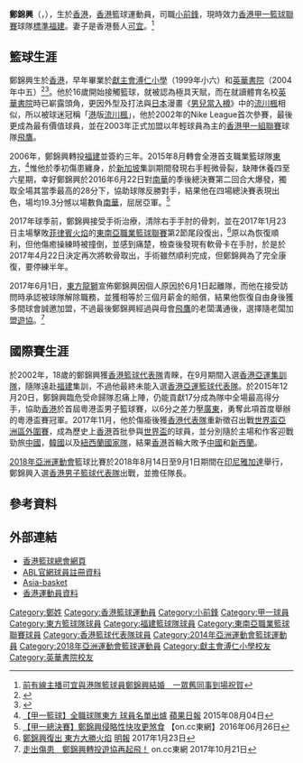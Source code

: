 {{Infobox basketball biography
| name         = 鄭錦興 <br> Cheng Kam Hing
| position     = [[小前鋒|小前鋒]]
| height_m     = 1.88
| weight_kg    = 78
| league       = [[香港男子甲一組籃球聯賽|香港甲一籃球聯賽]] <br> [[東南亞職業籃球聯賽|東南亞職業籃球聯賽]]
| team         = [[福建籃球隊|標準福建]]
| number       = 1
| nationality  = {{flagicon|HKG}} [[香港|香港]]
| birth_date   = {{Birth date and age|1985|10|12|mf=y}}
| birth_place  = {{HKG-1959}}
| high_school  = [[英華書院|英華書院]]
| career_start = 2003
| career_end   = 
| years1       = 2003–2005
| team1        = [[飛鷹籃球隊|飛鷹]]
| years2       = 2006–2015
| team2        = [[福建籃球隊|福建]]
| years3       = 2015–2017
| team3        = [[東方籃球隊|東方]]
| years4       = 2017–2018
| team4        = [[香港遊樂場協會籃球隊|遊協]]
| years5       = 2018-
| team5        = [[福建籃球隊|標準福建]]
| awards       = 
* [[2016–17年東南亞職業籃球聯賽|ABL總冠軍]]（2016–17）
* NIKE League U19冠軍（2002）
* NIKE League U19季後賽 最有價值球員（2002）
* Adidas街頭三人籃球賽冠軍（2015）
* Adidas街頭三人籃球賽 最有價值球員（2015）
* 馬六甲國際籃球邀請賽亞軍（2015）
* 港澳埠際籃球賽冠軍（2017）
}}

'''鄭錦興'''（{{lang-en|Cheng Kam Hing}}，{{bd|1985年|10月12日||}}），生於[[香港|香港]]，[[香港|香港]]籃球運動員，司職[[小前鋒|小前鋒]]，現時效力[[香港男子甲一組籃球聯賽|香港甲一籃球聯賽]]球隊[[福建籃球隊|標準福建]]。妻子是香港藝人[[可宜|可宜]]。<ref>[https://www.hk01.com/%E5%8D%B3%E6%99%82%E5%A8%9B%E6%A8%82/661079/%E5%89%8D%E6%9C%89%E7%B7%9A%E4%B8%BB%E6%92%AD%E5%8F%AF%E5%AE%9C%E8%88%87%E6%B8%AF%E9%9A%8A%E7%B1%83%E7%90%83%E5%93%A1%E9%84%AD%E9%8C%A6%E8%88%88%E7%B5%90%E5%A9%9A-%E4%B8%80%E7%9C%BE%E8%88%8A%E5%90%8C%E4%BA%8B%E5%88%B0%E5%A0%B4%E7%A5%9D%E8%B3%80 前有線主播可宜與港隊籃球員鄭錦興結婚　一眾舊同事到場祝賀]</ref>

==籃球生涯==
鄭錦興生於[[香港|香港]]，早年畢業於[[獻主會溥仁小學|獻主會溥仁小學]]（1999年小六）和[[英華書院|英華書院]]（2004年中五）<ref>{{cite web |url=https://www.poyan.edu.hk/CustomPage/paragraphGroup.aspx?ct=customPage&webPageId=67&pageId=199&cpmId=109 |title=1998-99年度畢業生名單 |date= |website= |publisher=獻主會溥仁小學校友會 |access-date=2021-08-10 |quote= |archive-date=2021-12-07 |archive-url=https://web.archive.org/web/20211207051027/https://www.poyan.edu.hk/CustomPage/paragraphGroup.aspx?ct=customPage&webPageId=67&pageId=199&cpmId=109 |dead-url=no }}</ref><ref>{{cite news | title=「英華流川」鄭錦興力爭上位 | url=http://orientaldaily.on.cc/archive/20040430/spt/spt_a56cnt.html | page= | publisher=東方日報 | date=2004-04-30 | accessdate=2021-08-10 | quote= | archive-date=2021-08-10 | archive-url=https://web.archive.org/web/20210810085933/http://orientaldaily.on.cc/archive/20040430/spt/spt_a56cnt.html | dead-url=no }}</ref>。他於16歲開始接觸籃球，就被認為極具天賦，而在就讀體育名校[[英華書院|英華書院]]時已嶄露頭角，更因外型及打法與[[日本|日本]]漫畫《[[男兒當入樽|男兒當入樽]]》中的[[流川楓|流川楓]]相似，所以被球迷冠稱「[[香港|港]]版[[流川楓|流川楓]]」，他於2002年的Nike League首次參賽，最後更成為最有價值球員，並在2003年正式加盟以年輕球員為主的[[香港男子甲一組籃球聯賽|香港甲一組聯賽]]球隊[[飛鷹籃球隊|飛鷹]]。

2006年，鄭錦興轉投[[福建籃球隊|福建]]並簽約三年。2015年8月轉會全港首支職業籃球隊[[東方籃球隊|東方]]，<ref>[http://hk.apple.nextmedia.com/realtime/sports/20150804/54050392 【甲一籃球】全職球隊東方 球員名單出爐] {{Wayback|url=http://hk.apple.nextmedia.com/realtime/sports/20150804/54050392 |date=20170315003041 }} [[蘋果日報|蘋果日報]] 2015年08月04日</ref>惟他於季初傷患纏身，於[[新加坡|新加坡]]集訓期間發現右手輕微骨裂，缺陣休養四至六星期，幸好鄭錦興於2016年6月22日對[[南華籃球隊|南華]]的季後總決賽第二回合大爆發，獨取全場其當季最高的28分下，協助球隊反勝對手，結果他在四場總決賽表現出色，場均19.3分憾以場數負[[南華籃球隊|南華]]，屈居亞軍。<ref>[http://hk.on.cc/hk/bkn/cnt/sport/20160626/bkn-20160626231208117-0626_00882_001.html 【甲一總決賽】鄭錦興侵略性快攻更煞食] {{Wayback|url=http://hk.on.cc/hk/bkn/cnt/sport/20160626/bkn-20160626231208117-0626_00882_001.html |date=20200611094052 }} 【on.cc東網】2016年06月26日</ref> 

2017年球季前，鄭錦興接受手術治療，清除右手手肘的骨刺，並在2017年1月23日主場擊敗[[菲律賓火焰籃球隊|菲律賓火焰]]的[[東南亞職業籃球聯賽|東南亞職業籃球聯賽]]第2節尾段復出，<ref>[http://news.mingpao.com/pns/dailynews/web_tc/article/20170123/s00015/1485108682116 鄭錦興復出 東方大勝火焰] {{Wayback|url=http://news.mingpao.com/pns/dailynews/web_tc/article/20170123/s00015/1485108682116 |date=20180812213257 }} [[明報|明報]] 2017年1月23日</ref>原以為恢復順利，但他傷癒操練時被撞倒，並感到痛楚，檢查後發現有軟骨卡在手肘，於是於2017年4月22日決定再次將軟骨取出，手術雖然順利完成，但鄭錦興為了完全康復，要停練半年。

2017年6月1日，[[東方籃球隊|東方龍獅]]宣佈鄭錦興因個人原因於6月1日起離隊，而他在接受訪問時承認被球隊解除職務，並獲相等於三個月薪金的賠償，結果他恢復自由身後獲多間球會誠邀加盟，不過最後鄭錦興經過與母會[[飛鷹籃球隊|飛鷹]]的老闆溝通後，選擇隨老闆加盟[[香港遊樂場協會籃球隊|遊協]]。<ref>[http://hk.on.cc/hk/bkn/cnt/sport/20171021/bkn-20171021003023577-1021_00882_001.html 走出傷患　鄭錦興轉投遊協再起飛！] {{Wayback|url=http://hk.on.cc/hk/bkn/cnt/sport/20171021/bkn-20171021003023577-1021_00882_001.html |date=20180812181641 }} on.cc東網 2017年10月21日</ref>

==國際賽生涯==
於2002年，18歲的鄭錦興獲[[香港男子籃球代表隊|香港籃球代表隊]]青睞，在9月期間入選[[香港男子籃球代表隊|香港亞運集訓隊]]，隨隊遠赴[[福建|福建]]集訓，不過他最終未能入選[[香港男子籃球代表隊|香港亞運籃球代表隊]]。於2015年12月20日，鄭錦興臨危受命歸隊忍痛上陣，仍能貢獻17分成為隊中全場最高得分手，協助[[香港男子籃球代表隊|香港]]於首屆粵港盃男子籃球賽，以6分之差力壓[[廣東|廣東]]，勇奪此項首度舉辦的粵港盃賽冠軍。2017年11月，他於傷瘉後獲[[香港男子籃球代表隊|香港代表隊]]重新徵召出戰[[2019年世界盃籃球賽|世界盃亞洲區外圍賽]]，成為歷史上[[香港男子籃球代表隊|香港]]首批參與[[世界盃籃球賽|世界盃]]的球員，並分別隨於主場和作客迎戰勁旅[[中國國家男子籃球隊|中國]]，[[韓國國家男子籃球隊|韓國]]以及[[新西蘭國家男子籃球隊|紐西蘭國家隊]]，結果[[香港男子籃球代表隊|香港]]首輪大敗予[[中國國家男子籃球隊|中國]]和[[新西蘭國家男子籃球隊|新西蘭]]。

[[2018年亞洲運動會|2018年亞洲運動會]]籃球比賽於2018年8月14日至9月1日期間在[[印尼|印尼]][[雅加達|雅加達]]舉行，鄭錦興入選[[香港男子籃球代表隊|香港男子籃球代表隊]]出戰，並擔任隊長。

==參考資料==
{{reflist}}

==外部連結==
*[http://www.basketball.org.hk/ 香港籃球總會網頁] {{Wayback|url=http://www.basketball.org.hk/ |date=20160630214738 }}
*[https://web.archive.org/web/20170305192903/http://aseanbasketballleague.com/player/cheng-kam-hing/ ABL官網球員註冊資料]
*[http://basketball.asia-basket.com/player/Hong_Kong/Hong_Kong_National_Team/Kam_Hing_Cheng/80977 Asia-basket] {{Wayback|url=http://basketball.asia-basket.com/player/Hong_Kong/Hong_Kong_National_Team/Kam_Hing_Cheng/80977 |date=20170305200656 }}
*[https://web.archive.org/web/20170223152800/http://2013eag.hkolympic.org/site/athlete?id=41 香港運動員資料]

{{DEFAULTSORT:Cheng Kam Hing}}
[[Category:鄭姓|Category:鄭姓]]
[[Category:香港籃球運動員|Category:香港籃球運動員]]
[[Category:小前鋒|Category:小前鋒]]
[[Category:甲一球員|Category:甲一球員]]
[[Category:東方籃球隊球員|Category:東方籃球隊球員]]
[[Category:福建籃球隊球員|Category:福建籃球隊球員]]
[[Category:東南亞職業籃球聯賽球員|Category:東南亞職業籃球聯賽球員]]
[[Category:香港籃球代表隊球員|Category:香港籃球代表隊球員]]
[[Category:2014年亞洲運動會籃球運動員|Category:2014年亞洲運動會籃球運動員]]
[[Category:2018年亞洲運動會籃球運動員|Category:2018年亞洲運動會籃球運動員]]
[[Category:獻主會溥仁小學校友|Category:獻主會溥仁小學校友]]
[[Category:英華書院校友|Category:英華書院校友]]